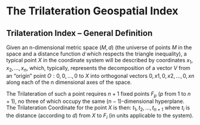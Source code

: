 # The Trilateration Geospatial Index

## Trilateration Index – General Definition 

Given an n-dimensional metric space $(M, d)$ (the universe of points $M$ in the space and a distance function $d$ which respects the triangle inequality), a typical point $X$ in the coordinate system will be described by coordinates ${x_1, x_2, …, x_n}$, which, typically, represents the decomposition of a vector $V$ from an "origin" point $O: {0, 0, … ,0}$ to $X$ into orthogonal vectors ${0,x1}, {0,x2}, …, {0,xn}$ along each of the n dimensional axes of the space.

The Trilateration of such a point requires $n+1$ fixed points $F_p$ ($p$ from $1$ to $n+1$), no three of which occupy the same $(n-1)$-dimensional hyperplane.  The Trilateration Coordinate for the point $X$ is then: ${t_1, t_2, …, t_{n+1}}$ where $t_i$ is the distance (according to $d$) from $X$ to $F_i$ (in units applicable to the system). 
